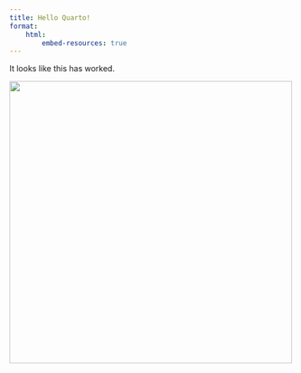 ```yaml
---
title: Hello Quarto!
format:
    html:
        embed-resources: true
---
```


It looks like this has worked.

![](quarto_success.jpeg){width=500}
